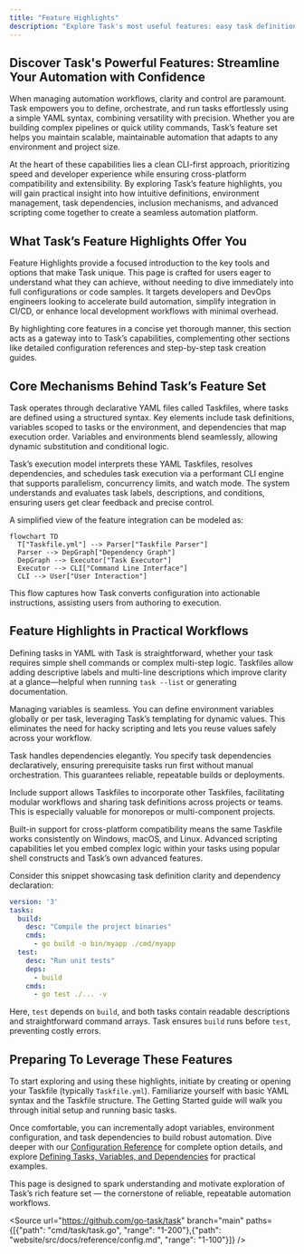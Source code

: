 ```yaml
---
title: "Feature Highlights"
description: "Explore Task's most useful features: easy task definition in YAML, variable and environment management, task dependencies, support for includes, and built-in support for cross-platform builds and advanced scripting—all in a CLI-first workflow."
---
```


## Discover Task's Powerful Features: Streamline Your Automation with Confidence

When managing automation workflows, clarity and control are paramount. Task empowers you to define, orchestrate, and run tasks effortlessly using a simple YAML syntax, combining versatility with precision. Whether you are building complex pipelines or quick utility commands, Task’s feature set helps you maintain scalable, maintainable automation that adapts to any environment and project size.

At the heart of these capabilities lies a clean CLI-first approach, prioritizing speed and developer experience while ensuring cross-platform compatibility and extensibility. By exploring Task’s feature highlights, you will gain practical insight into how intuitive definitions, environment management, task dependencies, inclusion mechanisms, and advanced scripting come together to create a seamless automation platform.

## What Task’s Feature Highlights Offer You

Feature Highlights provide a focused introduction to the key tools and options that make Task unique. This page is crafted for users eager to understand what they can achieve, without needing to dive immediately into full configurations or code samples. It targets developers and DevOps engineers looking to accelerate build automation, simplify integration in CI/CD, or enhance local development workflows with minimal overhead.

By highlighting core features in a concise yet thorough manner, this section acts as a gateway into to Task’s capabilities, complementing other sections like detailed configuration references and step-by-step task creation guides.

## Core Mechanisms Behind Task’s Feature Set

Task operates through declarative YAML files called Taskfiles, where tasks are defined using a structured syntax. Key elements include task definitions, variables scoped to tasks or the environment, and dependencies that map execution order. Variables and environments blend seamlessly, allowing dynamic substitution and conditional logic.

Task’s execution model interprets these YAML Taskfiles, resolves dependencies, and schedules task execution via a performant CLI engine that supports parallelism, concurrency limits, and watch mode. The system understands and evaluates task labels, descriptions, and conditions, ensuring users get clear feedback and precise control.

A simplified view of the feature integration can be modeled as:

```mermaid
flowchart TD
  T["Taskfile.yml"] --> Parser["Taskfile Parser"]
  Parser --> DepGraph["Dependency Graph"]
  DepGraph --> Executor["Task Executor"]
  Executor --> CLI["Command Line Interface"]
  CLI --> User["User Interaction"]
```

This flow captures how Task converts configuration into actionable instructions, assisting users from authoring to execution.

## Feature Highlights in Practical Workflows

Defining tasks in YAML with Task is straightforward, whether your task requires simple shell commands or complex multi-step logic. Taskfiles allow adding descriptive labels and multi-line descriptions which improve clarity at a glance—helpful when running `task --list` or generating documentation.

Managing variables is seamless. You can define environment variables globally or per task, leveraging Task’s templating for dynamic values. This eliminates the need for hacky scripting and lets you reuse values safely across your workflow.

Task handles dependencies elegantly. You specify task dependencies declaratively, ensuring prerequisite tasks run first without manual orchestration. This guarantees reliable, repeatable builds or deployments.

Include support allows Taskfiles to incorporate other Taskfiles, facilitating modular workflows and sharing task definitions across projects or teams. This is especially valuable for monorepos or multi-component projects.

Built-in support for cross-platform compatibility means the same Taskfile works consistently on Windows, macOS, and Linux. Advanced scripting capabilities let you embed complex logic within your tasks using popular shell constructs and Task’s own advanced features.

Consider this snippet showcasing task definition clarity and dependency declaration:

```yaml
version: '3'
tasks:
  build:
    desc: "Compile the project binaries"
    cmds:
      - go build -o bin/myapp ./cmd/myapp
  test:
    desc: "Run unit tests"
    deps:
      - build
    cmds:
      - go test ./... -v
```

Here, `test` depends on `build`, and both tasks contain readable descriptions and straightforward command arrays. Task ensures `build` runs before `test`, preventing costly errors.

## Preparing To Leverage These Features

To start exploring and using these highlights, initiate by creating or opening your Taskfile (typically `Taskfile.yml`). Familiarize yourself with basic YAML syntax and the Taskfile structure. The Getting Started guide will walk you through initial setup and running basic tasks.

Once comfortable, you can incrementally adopt variables, environment configuration, and task dependencies to build robust automation. Dive deeper with our [Configuration Reference](/reference/config/) for complete option details, and explore [Defining Tasks, Variables, and Dependencies](/guides/core-workflows/tasks-vars-dependencies) for practical examples.

This page is designed to spark understanding and motivate exploration of Task’s rich feature set — the cornerstone of reliable, repeatable automation workflows.

<Source url="https://github.com/go-task/task" branch="main" paths={[{"path": "cmd/task/task.go", "range": "1-200"},{"path": "website/src/docs/reference/config.md", "range": "1-100"}]} />